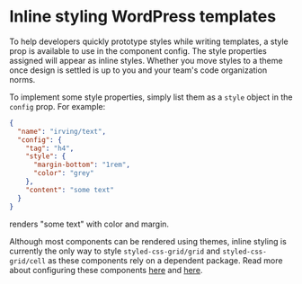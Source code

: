 <Meta title="Features|Inline styling WordPress Templates" />

# Inline styling WordPress templates

To help developers quickly prototype styles while writing templates, a style prop is available to use in the component config. The style properties assigned will appear as inline styles. Whether you move styles to a theme once design is settled is up to you and your team's code organization norms.

To implement some style properties, simply list them as a `style` object in the `config` prop. For example:

```json
{
  "name": "irving/text",
  "config": {
    "tag": "h4",
    "style": {
      "margin-bottom": "1rem",
      "color": "grey"
    },
    "content": "some text"
  }
}
```
renders "some text" with color and margin.

Although most components can be rendered using themes, inline styling is currently the only way to style `styled-css-grid/grid` and `styled-css-grid/cell` as these components rely on a dependent package. Read more about configuring these components [here](/docs/wordpress-components-styled-css-grid-grid--page) and [here](/docs/wordpress-components-styled-css-grid-cell--page).
